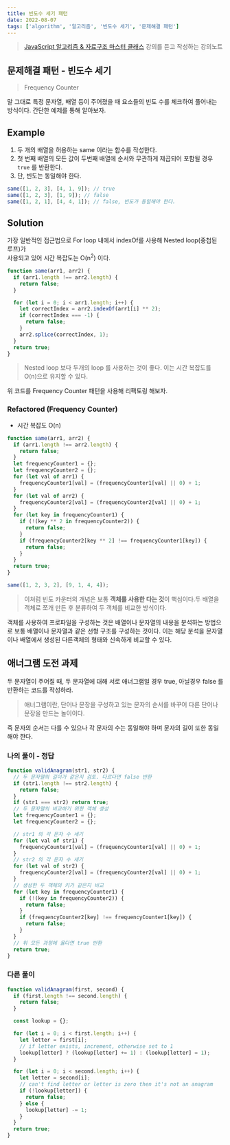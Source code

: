 ```yaml
---
title: 빈도수 세기 패턴
date: 2022-08-07
tags: ['algorithm', '알고리즘', '빈도수 세기', '문제해결 패턴']
---
```


> [JavaScript 알고리즘 & 자료구조 마스터 클래스](!https://www.udemy.com/course/best-javascript-data-structures/) 강의를 듣고 작성하는 강의노트

## 문제해결 패턴 - 빈도수 세기

> Frequency Counter

말 그대로 특정 문자열, 배열 등이 주어졌을 때 요소들의 빈도 수를 체크하여 풀어내는 방식이다. 간단한 예제를 통해 알아보자.

## Example

1. 두 개의 배열을 허용하는 same 이라는 함수를 작성한다.
2. 첫 번째 배열의 모든 값이 두번째 배열에 순서와 무관하게 제곱되어 포함될 경우 `true` 를 반환한다.
3. 단, 빈도는 동일해야 한다.

```js
same([1, 2, 3], [4, 1, 9]); // true
same([1, 2, 3], [1, 9]); // false
same([1, 2, 1], [4, 4, 1]); // false, 빈도가 동일해야 한다.
```

## Solution

가장 일반적인 접근법으로 For loop 내에서 indexOf를 사용해 Nested loop(중첩된 루프)가  
사용되고 있어 시간 복잡도는 O(n<sup>2</sup>) 이다.

```js
function same(arr1, arr2) {
  if (arr1.length !== arr2.length) {
    return false;
  }

  for (let i = 0; i < arr1.length; i++) {
    let correctIndex = arr2.indexOf(arr1[i] ** 2);
    if (correctIndex === -1) {
      return false;
    }
    arr2.splice(correctIndex, 1);
  }
  return true;
}
```

> Nested loop 보다 두개의 loop 를 사용하는 것이 좋다. 이는 시간 복잡도를 O(n)으로 유지할 수 있다.

위 코드를 Frequency Counter 패턴을 사용해 리팩토링 해보자.

### Refactored (Frequency Counter)

- 시간 복잡도 O(n)

```js
function same(arr1, arr2) {
  if (arr1.length !== arr2.length) {
    return false;
  }
  let frequencyCounter1 = {};
  let frequencyCounter2 = {};
  for (let val of arr1) {
    frequencyCounter1[val] = (frequencyCounter1[val] || 0) + 1;
  }
  for (let val of arr2) {
    frequencyCounter2[val] = (frequencyCounter2[val] || 0) + 1;
  }
  for (let key in frequencyCounter1) {
    if (!(key ** 2 in frequencyCounter2)) {
      return false;
    }
    if (frequencyCounter2[key ** 2] !== frequencyCounter1[key]) {
      return false;
    }
  }
  return true;
}

same([1, 2, 3, 2], [9, 1, 4, 4]);
```

> 이처럼 빈도 카운터의 개념은 보통 **객체를 사용한 다는 것**이 핵심이다.두 배열을 객체로 쪼개 만든 후 분류하여 두 객체를 비교한 방식이다.

객체를 사용하여 프로파일을 구성하는 것은 배열이나 문자열의 내용을 분석하는 방법으로 보통 배열이나 문자열과 같은 선형 구조를 구성하는 것이다. 이는 해당 분석을 문자열이나 배열에서 생성된 다른객체의 형태와 신속하게 비교할 수 있다.

## 애너그램 도전 과제

두 문자열이 주어질 때, 두 문자열에 대해 서로 애너그램일 경우 true, 아닐경우 false 를 반환하는 코드를 작성하라.

> 애너그램이란, 단어나 문장을 구성하고 있는 문자의 순서를 바꾸어 다른 단어나 문장을 만드는 놀이이다.

즉 문자의 순서는 다를 수 있으나 각 문자의 수는 동일해야 하며 문자의 길이 또한 동일해야 한다.

### 나의 풀이 - 정답

```js
function validAnagram(str1, str2) {
  // 두 문자열의 길이가 같은지 검토. 다르다면 false 반환
  if (str1.length !== str2.length) {
    return false;
  }
  if (str1 === str2) return true;
  // 두 문자열의 비교하기 위한 객체 생성
  let frequencyCounter1 = {};
  let frequencyCounter2 = {};

  // str1 의 각 문자 수 세기
  for (let val of str1) {
    frequencyCounter1[val] = (frequencyCounter1[val] || 0) + 1;
  }
  // str2 의 각 문자 수 세기
  for (let val of str2) {
    frequencyCounter2[val] = (frequencyCounter2[val] || 0) + 1;
  }
  // 생성한 두 객체의 키가 같은지 비교
  for (let key in frequencyCounter1) {
    if (!(key in frequencyCounter2)) {
      return false;
    }
    if (frequencyCounter2[key] !== frequencyCounter1[key]) {
      return false;
    }
  }
  // 위 모든 과정에 옳다면 true 반환
  return true;
}
```

### 다른 풀이

```js
function validAnagram(first, second) {
  if (first.length !== second.length) {
    return false;
  }

  const lookup = {};

  for (let i = 0; i < first.length; i++) {
    let letter = first[i];
    // if letter exists, increment, otherwise set to 1
    lookup[letter] ? (lookup[letter] += 1) : (lookup[letter] = 1);
  }

  for (let i = 0; i < second.length; i++) {
    let letter = second[i];
    // can't find letter or letter is zero then it's not an anagram
    if (!lookup[letter]) {
      return false;
    } else {
      lookup[letter] -= 1;
    }
  }
  return true;
}
```
